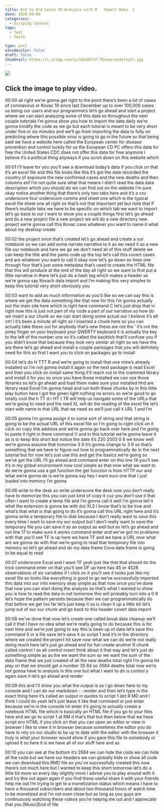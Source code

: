 ```yaml
---
title: End to End Covid 19 Analysis with R   Import Data  1 
date: 2020-03-09
categories:
  - Scraping Content
tags:
  - Test
  - Test2

type: post
w3codecolor: false
draft: false
thumbnail: https://i.ytimg.com/vi/U6ebbTaf-70/maxresdefault.jpg
---
```


<a href="https://www.youtube.com/watch?v=U6ebbTaf-70">
<img src="https://i.ytimg.com/vi/U6ebbTaf-70/maxresdefault.jpg">
</a>



## Click the image to play video.



00:00
all right we're gonna get right to the point there's been a lot of cases of
coronavirus or Kovac 19 since last December up to over 100,000 cases us
being our users and our programmers let's go ahead and start a project where
we can start analyzing some of this data so throughout the next couple tutorials
I'm gonna show you how to import the data daily we're gonna modify the code
as we go but each tutorial is meant to be very short under five or six minutes
and we'll go from importing the data to fully on predicting where this possible
virus is going to go in the future so that being said we have a website here
called the European center for disease prevention and control luckily for us
the European CD PC offers this data for free the United States CDC does not
offer this data for free anymore I believe it's a political thing anyways
if you scroll down on this website which

00:01
I'll leave for you you'll see a download today's data if you click on that it's
an excel file and this file looks like this it's got the date recorded the
country of exposure the new confirmed cases and the new deaths and then
columns enf I'm not quite sure what that means I didn't read the data data
description which you should do we can find out on the website I'm sure okay
notice another thing that there's only two tabs here and it's a csv underscore
four underscore comms and sheet one which is the typical excel file sheet
one all right so that's not that important yet but note that if there's
multiple tabs we have to be specific on which tab we want to import let's go
back to our I want to show you a couple things first let's go ahead and do a new
project file a new project we will do a new directory new project we're gonna
call this Kovac case whatever you want to name it what about my desktop create

00:02
the project once that's created let's go ahead and create a our notebook so we
can add some narrate narrative to it as we need it so a new file our notebook
and here we go we don't need all of this stuff delete we can keep the title and
the yamo code up the top let's call this covert cases and are whatever you want
to call it okay now let's go down so lines one through four that's just some
metadata that's used to create the HTML file that this will produce at the end
of the day all right so we want to first put a little narrative in there let's
just do a hash tag which makes a header so we're gonna say Kovach data import
and I'm making this very simples to keep this tutorial very short obviously you

00:03
want to add as much information as you'd like so we can say this is where we get
the data something like that now for this I'm gonna actually put the
main site here which is right here command C let's just drop that in right
now this is just not part of my code a part of our narrative so how do we
insert a our chunk so we can start doing some actual our I believe it's alt ctrl
I it's been a minute all right so I inserted a chunk here so you can
actually take these out for anybody that's new these are not the ' it's not
the pinky finger on your keyboard your QWERTY keyboard it is actually the key
to the left of the number one so it's called the backtick that'll confuse you
if you didn't know that because they look very similar all right so we have
the are there let's go ahead and install a couple packages that you will
definitely need for this so first I want you to click on packages go to install

00:04
let's do H TTT R and we're going to install that one mine's already
installed so I'm not gonna install it again so the next package is read Excel
and then you click on install same thing it'll reach out to the crammed library
and install it for you so once you have those installed we can use those
libraries so let's go ahead and load them make sure your installed hhd are
library read Excel I'm gonna head and run both these chunks by in this little
play button here I got the green light nothing no errors so we're good to go
totally cool the h TT d r HT t TR will help us navigate some of the URLs that
we're going to need and the reed XL will do the reading of the excel file let's
start with name in that URL that we need so we'll just call it URL 1 and I'm

00:05
gonna I'm gonna assign it to some sort of string and that string is going to be
the actual URL of this excel file so I'm
going to right click on it click on copy link address and we're gonna go back
over here and I'm going to paste it right in there command V and in this
tutorial we're gonna leave it as is to keep this short but notice the date it's
220 2003 0 8 we know well we're gonna assume that
tomorrow 3 9 it's gonna change to 3 9 so that's something that we have to figure
out how to programmatically do in the next tutorial but for now let's just use
this and get the basics we're going so we've got the URL I'll go ahead and
command enter on this line 14 you'll see it's in my global environment now cool
simple as that now what we want to do we're gonna use a
get function the get function is from HTTP our and what we're gonna do is
we're gonna say hey I want euro one that I just loaded into memory I'm gonna

00:06
write to the desk so write underscore the desk now you don't really have to
memorize this you can just kind of copy it cuz you don't use it that often I
want to create a temp file and I'm gonna call it well I'm gonna tell it what the
extension is gonna be with dot XLS I know that's to be true and what's that
what is that going to do it's gonna call
this URL right here and it's gonna write
a temporary file to disk because I don't really want to save this every time I
want to save my our output but I don't really want to save the temporary file
you can save it as an output as well but so let's go ahead and run line 17 to
make sure it works command enter and we've got no problems with that
you'll see TF is up here we have TF and we have a URL now what are we gonna do
with that we're going to read that temporary file into memory so let's go
ahead and do my data frame Cova data frame is going to be equal to read

00:07
underscore Excel and I want TF yeah just like that that should do the trick
command enter on that you'll see DF up here has 45 or 4528 observations of six
variables if I click on it you'll see it looks just like my excel file so looks
like everything is good to go we've successfully imported this data into our
into memory okay simple as that now once
you've done that now you can start doing the analysis so that's what I wanted to
show you is how to read the data in not tomorrow this will probably turn into a
0 9 let's hope the pattern persists because then we can programmatically do
that before we get too far let's just keep it as is clean it up a little bit
let's jump out of our our chunk and go back to this header covert data import

00:08
we've done that now let's create one called kovat data cleanup we'll call it
that I have no idea what we're really going to do because this is for next
time and we're just going to say this is been up of data let's save this command
S or a file save let's save it as script 1 and it's in the directory where we
created the project hit save now what we can do we're not really doing much here
let's just go ahead and for fun create another R chunk called control I so alt
control insert think about it that way and let's just do something simple as as
the we want the sum so we want the sum of the data frame that we just created
of all the new deaths total right I'm gonna hit play on that we should get a
number 35 84 so 3584 deaths total now we're not gonna have to analysis in this
one but what I want to do is control s again save it let's go ahead and render

00:09
this and I'll show you what the output is so I go down here to my console and I
can do our markdown : : render and then let's type in the exact thing here it's
called an output in quotes to script 1 dot R MD and I think I could do yeah
let's just leave it like that command or just enter because we're in the console
hit enter it's going to actually create a notebook HTML file which is basically
an HTML file if you go to your files here and we go to script 1 at RM d
that's that but then below that we have script env HTML if you click on that you
can open an editor or view in browser I like to view it in browser because
sometimes the editor you do have to rely on our studio to be up to date with the
editor with the browser it truly is what
your browser would show if you gave this
file to somebody or upload it so here it is we have all of our stuff here and as

00:10
you can see at the bottom it's 3584 we can hide the code we can hide all the
code but we have our headers we can globally hide or show all code we can
download this RMD file so you've successfully created this now there's
not much here but I wanted to keep this short tomorrow let's do a little bit
more so every day slightly more I advise you to play around with it and try this
out again again if you find these useful share it with your friends help me out
I'm trying to get to a monetization status which means I have to have a
thousand subscribers and about two thousand hours of watch time to be monetized
and I'm not even close but as long as you guys are continuously watching these
videos you're helping me out and I appreciate that you [Music]End of file

